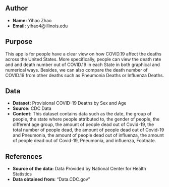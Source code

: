 ## Author

- **Name:** Yihao Zhao
- **Email:** yihao4@illinois.edu

## Purpose

This app is for people have a clear view on how COVID.19 affect the deaths across the United States. More specifically, people can view the death rate and and death number out of COVID.19 in each State in both graphical and numerical ways. Besides, we can also compare the death number of COVID.19 from other deaths such as Pneumonia Deaths or Influenza Deaths.

## Data

- **Dataset:** Provisional COVID-19 Deaths by Sex and Age
- **Source:** CDC Data
- **Content:** This dataset contains data such as the date, the group of people, the state where people attributed to, the gender of people, the different age group, the amount of people dead out of Covid-19, the total number of people dead, the amount of people dead out of Covid-19 and Pneumonia, the amount of people dead out of influenza, the amount of people dead out of Covid-19, Pneumonia, and influenza, Footnate.

## References

- **Source of the data:** Data Provided by National Center for Health Statistics
- **Data obtained from:** "Data.CDC.gov"

